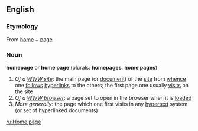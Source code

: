 ==English==

===Etymology===
From [[home]] + [[page]]

===Noun===
'''homepage''' or '''home page''' (plurals: '''homepages''', '''home pages''')

# ''Of a [[WWW site]]'': the main page (or [[document]]) of the [[site]] from [[whence]] one [[follow]]s [[hyperlink]]s to the others; the first page one usually [[visit]]s on the site
# ''Of a [[WWW browser]]'': a page set to open in the browser when it is [[load]]ed
# ''More generally'': the page which one first visits in any [[hypertext]] system (or set of hyperlinked documents)

[[ru:Home page]]